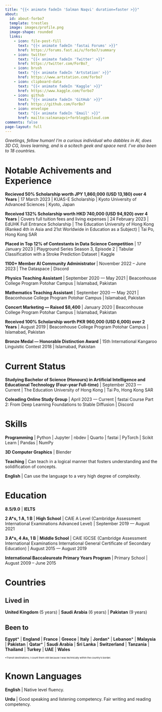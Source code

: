 ```yaml
---
title: "{{< animate fadeIn 'Salman Naqvi' duration=faster >}}"
about:
  id: about-forbo7
  template: trestles
  image: images/profile.png
  image-shape: rounded
  links:
    - icon: file-post-fill
      text: "{{< animate fadeIn 'fastai Forums' >}}"
      href: https://forums.fast.ai/u/forbo7/summary
    - icon: twitter
      text: "{{< animate fadeIn 'Twitter' >}}"
      href: https://twitter.com/ForBo7_
    - icon: brush
      text: "{{< animate fadeIn 'Artstation' >}}"
      href: https://www.artstation.com/forbo7
    - icon: clipboard-data
      text: "{{< animate fadeIn 'Kaggle' >}}"
      href: https://www.kaggle.com/forbo7
    - icon: github
      text: "{{< animate fadeIn 'GitHub' >}}"
      href: https://github.com/ForBo7
    - icon: envelope
      text: "{{< animate fadeIn 'Email' >}}"
      href: mailto:salmanaqvi+forblog@icloud.com
comments: false
page-layout: full
---
```


:::{.animate__animated .animate__slideInRight .animate__faster}
_Greetings, fellow human! I’m a curious individual who dabbles in AI, does 3D CG, loves learning, and is a scitech geek and space nerd. I’ve also been to 18 countries._
:::

::::{.animate__animated .animate__slideInUp .animate__faster}
:::{.panel-tabset}

# Notable Achivements and Experience

**Recieved 50% Scholarship worth JPY 1,860,000 (USD 13,180) over 4 Years** | 17 March 2023 | KUAS-E Scholarship | Kyoto University of Advanced Sciences | Kyoto, Japan

**Received 132% Scholarship worth HKD 740,000 (USD 94,920) over 4 Years** | Covers full tuition fees and living expenses | 24 February 2023 | EdUHK Full Entrance Scholarship | The Education University of Hong Kong (Ranked 4th in Asia and 21st Worldwide in Education as a Subject) | Tai Po, Hong Kong SAR

**Placed in Top 12% of Contestants in Data Science Competition** | 17 January 2023 | Playground Series Season 3, Episode 2 | Tabular Classification with a Stroke Prediction Dataset | Kaggle

**1100+ Member AI Community Administrator** | November 2022 – June 2023 | The Dataspace | Discord

**Physics Teaching Assistant** | September 2020 — May 2021 | Beaconhouse College Program Potohar Campus | Islamabad, Pakistan

**Mathematics Teaching Assistant** | September 2020 — May 2021 | Beaconhouse College Program Potohar Campus | Islamabad, Pakistan

**Concert Marketing — Raised \$8,400** | January 2020 | Beaconhouse College Program Potohar Campus | Islamabad, Pakistan

[//]: # (24 August 2019?)

**Received 100% Scholarship worth PKR 960,000 (USD 6,000) over 2 Years** | August 2019 | Beaconhouse College Program Potohar Campus | Islamabad, Pakistan

**Bronze Medal — Honorable Distinction Award** | 15th International Kangaroo Linguistic Contest 2018 | Islamabad, Pakistan

<!-- TODO: # Notable Works -->

# Current Status

**Studying Bachelor of Science (Honours) in Artificial Intelligence and Educational Technology (Four-year Full-time)** | September 2023 — Current | The Education University of Hong Kong | Tai Po, Hong Kong SAR

**Coleading Online Study Group** | April 2023 — Current | fastai Course Part 2: From Deep Learning Foundations to Stable Diffusion | Discord

# Skills

**Programming** | Python | Jupyter | nbdev | Quarto | fastai | PyTorch | Scikit Learn | Pandas | NumPy

**3D Computer Graphics** | Blender

**Teaching** | Can teach in a logical manner that fosters understanding and the solidification of concepts.

**English** | Can use the language to a very high degree of complexity.

:::

:::{.panel-tabset}

# Education

**8.5/9.0** | **IELTS**

**2 A\*s, 1 A, 1 B** | **High School** | CAIE A Level (Cambridge Assessment International Examinations Advanced Level) | September 2019 — August 2021

**3 A\*s, 4 As, 1 B** | **Middle School** | CAIE IGCSE (Cambridge Assessment International Examinations International General Certificate of Secondary
Education) | August 2015 — August 2019

**International Baccaleureate Primary Years Program** | Primary School | August 2009 – June 2015

# Countries

## Lived in

**United Kingdom** (5 years) | **Saudi Arabia** (6 years) | **Pakistan** (9 years)

## Been to

<!-- TODO: Use footnotes instead of asterisks. -->
<!-- Need to figure out how to make all footnotes reference the same footnote -->

**Egypt*** | **England** | **France** | **Greece** | **Italy** | **Jordan*** | **Lebanon*** | **Malaysia** | **Pakistan** | **Qatar*** | **Saudi Arabia** | **Sri Lanka** | **Switzerland** | **Tanzania** | **Thailand** | **Turkey** | **UAE** | **Wales**

<span style="font-size:8px">*Transit destinations; I count them still because I was technically within the country's border.</span>

# Known Languages

**English** | Native level fluency.

**Urdu** | Good speaking and listening competency. Fair writing and reading competency.

:::
::::

<br></br>
<br></br>
